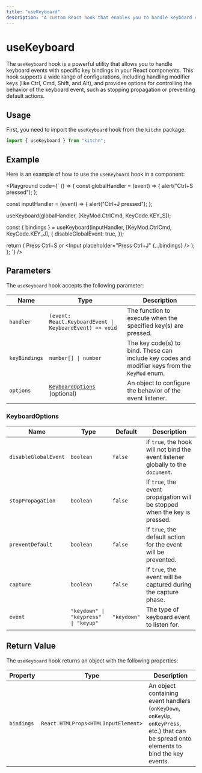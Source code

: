 ```yaml
---
title: "useKeyboard"
description: "A custom React hook that enables you to handle keyboard events with specific key bindings, providing flexible options for managing key combinations and event behaviors."
---
```



# useKeyboard

The `useKeyboard` hook is a powerful utility that allows you to handle keyboard events with specific key bindings in your React components. This hook supports a wide range of configurations, including handling modifier keys (like Ctrl, Cmd, Shift, and Alt), and provides options for controlling the behavior of the keyboard event, such as stopping propagation or preventing default actions.

## Usage

First, you need to import the `useKeyboard` hook from the `kitchn` package.

```jsx
import { useKeyboard } from "kitchn";
```

## Example

Here is an example of how to use the `useKeyboard` hook in a component:

<Playground
code={`
() => {
  const globalHandler = (event) => {
    alert("Ctrl+S pressed");
  };

  const inputHandler = (event) => {
    alert("Ctrl+J pressed");
  };

  useKeyboard(globalHandler, [KeyMod.CtrlCmd, KeyCode.KEY_S]);

  const { bindings } = useKeyboard(inputHandler, [KeyMod.CtrlCmd, KeyCode.KEY_J], {
    disableGlobalEvent: true,
  });

  return (
    <Container gap="small">
      <Text>Press Ctrl+S</Text>
      <Text span>or</Text>
      <Input placeholder="Press Ctrl+J" {...bindings} />
    </Container>
  );
};
`}
/>

## Parameters

The `useKeyboard` hook accepts the following parameter:

| Name      | Type     | Description
|-----------|----------|-----------------------------------
| `handler`   | `(event: React.KeyboardEvent \| KeyboardEvent) => void` | The function to execute when the specified key(s) are pressed.
| `keyBindings`   | `number[] \| number` | The key code(s) to bind. These can include key codes and modifier keys from the `KeyMod` enum.
| `options`   | [`KeyboardOptions`](#keyboardoptions) (optional) | An object to configure the behavior of the event listener.

### KeyboardOptions

| Name | Type | Default | Description
|------|------|---------|-------------
| `disableGlobalEvent` | `boolean` | `false` | If `true`, the hook will not bind the event listener globally to the `document`.
| `stopPropagation` | `boolean` | `false` | If `true`, the event propagation will be stopped when the key is pressed.
| `preventDefault` | `boolean` | `false` | If `true`, the default action for the event will be prevented.
| `capture` | `boolean` | `false` | If `true`, the event will be captured during the capture phase.
| `event` | `"keydown" \| "keypress" \| "keyup"` | `"keydown"` | The type of keyboard event to listen for.


## Return Value

The `useKeyboard` hook returns an object with the following properties:

| Property | Type | Description
|----------|------|-----------------------------------
| `bindings` | `React.HTMLProps<HTMLInputElement>` | An object containing event handlers (`onKeyDown`, `onKeyUp`, `onKeyPress`, etc.) that can be spread onto elements to bind the key events.
